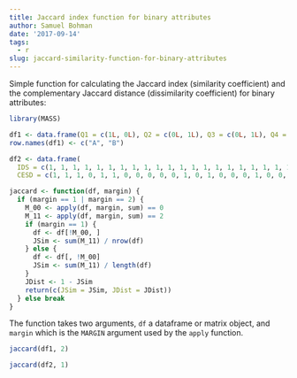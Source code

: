 ```yaml
---
title: Jaccard index function for binary attributes
author: Samuel Bohman
date: '2017-09-14'
tags:
  - r
slug: jaccard-similarity-function-for-binary-attributes
---
```


Simple function for calculating the Jaccard index (similarity coefficient) and the complementary Jaccard distance (dissimilarity coefficient) for binary attributes: 

```r
library(MASS)

df1 <- data.frame(Q1 = c(1L, 0L), Q2 = c(0L, 1L), Q3 = c(0L, 1L), Q4 = c(1L, 0L), Q5 = c(1L, 1L), Q6 = c(0L, 0L))
row.names(df1) <- c("A", "B")

df2 <- data.frame(
  IDS = c(1, 1, 1, 1, 1, 1, 1, 1, 1, 1, 1, 1, 1, 1, 1, 1, 1, 1, 1, 1, 1, 1, 1, 1, 1, 1, 1, 1, 1, 1, 1, 0, 0, 0, 0, 0, 0, 0, 0, 0, 0, 0, 0), 
  CESD = c(1, 1, 1, 0, 1, 1, 0, 0, 0, 0, 0, 1, 0, 1, 0, 0, 0, 1, 0, 0, 0, 0, 0, 0, 0, 0, 0, 0, 0, 0, 0, 1, 1, 1, 1, 1, 1, 1, 1, 1, 1, 1, 1))

jaccard <- function(df, margin) {
  if (margin == 1 | margin == 2) {
    M_00 <- apply(df, margin, sum) == 0
    M_11 <- apply(df, margin, sum) == 2
    if (margin == 1) {
      df <- df[!M_00, ]
      JSim <- sum(M_11) / nrow(df)
    } else {
      df <- df[, !M_00]
      JSim <- sum(M_11) / length(df)
    }
    JDist <- 1 - JSim
    return(c(JSim = JSim, JDist = JDist))
  } else break
}
```

The function takes two arguments, `df` a dataframe or matrix object, and `margin` which is the `MARGIN` argument used by the `apply` function. 

```r
jaccard(df1, 2)
```

```r
jaccard(df2, 1)
```

